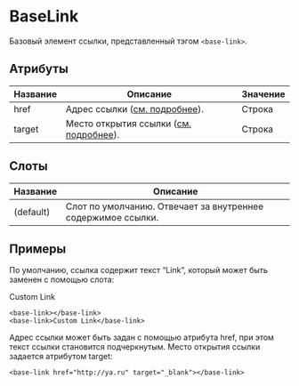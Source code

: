 # BaseLink

Базовый элемент ссылки, представленный тэгом `<base-link>`.

## Атрибуты

| Название | Описание                                                                                                       | Значение |
|----------|----------------------------------------------------------------------------------------------------------------|----------|
| href     | Адрес ссылки ([см. подробнее](https://developer.mozilla.org/ru/docs/Web/HTML/Element/A#attr-href)).            | Строка   |
| target   | Место открытия ссылки ([см. подробнее](https://developer.mozilla.org/ru/docs/Web/HTML/Element/A#attr-target)). | Строка   |

## Слоты

| Название  | Описание                                                     |
|-----------|--------------------------------------------------------------|
| (default) | Слот по умолчанию. Отвечает за внутреннее содержимое ссылки. |

## Примеры

По умолчанию, ссылка содержит текст “Link”, который может быть заменен с помощью слота:

<base-link></base-link>
<base-link>Custom Link</base-link>

```
<base-link></base-link>
<base-link>Custom Link</base-link>
```

Адрес ссылки может быть задан с помощью атрибута href, при этом текст ссылки становится подчеркнутым. Место открытия ссылки задается атрибутом target:

<base-link href="http://ya.ru" target="_blank"></base-link>

```
<base-link href="http://ya.ru" target="_blank"></base-link>
```


